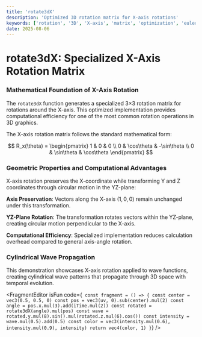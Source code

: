 ```yaml
---
title: 'rotate3dX'
description: 'Optimized 3D rotation matrix for X-axis rotations'
keywords: ['rotation', '3D', 'X-axis', 'matrix', 'optimization', 'euler']
date: 2025-08-06
---
```



# rotate3dX: Specialized X-Axis Rotation Matrix

### Mathematical Foundation of X-Axis Rotation

The `rotate3dX` function generates a specialized 3×3 rotation matrix for rotations around the X-axis. This optimized implementation provides computational efficiency for one of the most common rotation operations in 3D graphics.

The X-axis rotation matrix follows the standard mathematical form:

$$
R_x(\theta) = \begin{pmatrix}
1 & 0 & 0 \\
0 & \cos\theta & -\sin\theta \\
0 & \sin\theta & \cos\theta
\end{pmatrix}
$$

### Geometric Properties and Computational Advantages

X-axis rotation preserves the X-coordinate while transforming Y and Z coordinates through circular motion in the YZ-plane:

**Axis Preservation**: Vectors along the X-axis $(1,0,0)$ remain unchanged under this transformation.

**YZ-Plane Rotation**: The transformation rotates vectors within the YZ-plane, creating circular motion perpendicular to the X-axis.

**Computational Efficiency**: Specialized implementation reduces calculation overhead compared to general axis-angle rotation.

### Cylindrical Wave Propagation

This demonstration showcases X-axis rotation applied to wave functions, creating cylindrical wave patterns that propagate through 3D space with temporal evolution.

<FragmentEditor
        isFun
        code={`
const fragment = () => {
    const center = vec3(0.5, 0.5, 0)
    const pos = vec3(uv, 0).sub(center).mul(2)
    const angle = pos.x.mul(3).add(iTime.mul(2))
    const rotated = rotate3dX(angle).mul(pos)
    const wave = rotated.y.mul(8).sin().mul(rotated.z.mul(6).cos())
    const intensity = wave.mul(0.5).add(0.5)
    const color = vec3(intensity.mul(0.6), intensity.mul(0.9), intensity)
    return vec4(color, 1)
}`}
/>
